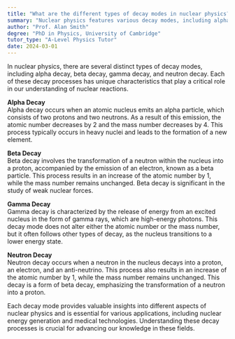 ```yaml
---
title: "What are the different types of decay modes in nuclear physics?"
summary: "Nuclear physics features various decay modes, including alpha, beta, gamma, and neutron decay, each representing different processes by which unstable nuclei release energy and particles."
author: "Prof. Alan Smith"
degree: "PhD in Physics, University of Cambridge"
tutor_type: "A-Level Physics Tutor"
date: 2024-03-01
---
```


In nuclear physics, there are several distinct types of decay modes, including alpha decay, beta decay, gamma decay, and neutron decay. Each of these decay processes has unique characteristics that play a critical role in our understanding of nuclear reactions.

**Alpha Decay**  
Alpha decay occurs when an atomic nucleus emits an alpha particle, which consists of two protons and two neutrons. As a result of this emission, the atomic number decreases by $2$ and the mass number decreases by $4$. This process typically occurs in heavy nuclei and leads to the formation of a new element.

**Beta Decay**  
Beta decay involves the transformation of a neutron within the nucleus into a proton, accompanied by the emission of an electron, known as a beta particle. This process results in an increase of the atomic number by $1$, while the mass number remains unchanged. Beta decay is significant in the study of weak nuclear forces.

**Gamma Decay**  
Gamma decay is characterized by the release of energy from an excited nucleus in the form of gamma rays, which are high-energy photons. This decay mode does not alter either the atomic number or the mass number, but it often follows other types of decay, as the nucleus transitions to a lower energy state.

**Neutron Decay**  
Neutron decay occurs when a neutron in the nucleus decays into a proton, an electron, and an anti-neutrino. This process also results in an increase of the atomic number by $1$, while the mass number remains unchanged. This decay is a form of beta decay, emphasizing the transformation of a neutron into a proton.

Each decay mode provides valuable insights into different aspects of nuclear physics and is essential for various applications, including nuclear energy generation and medical technologies. Understanding these decay processes is crucial for advancing our knowledge in these fields.
    